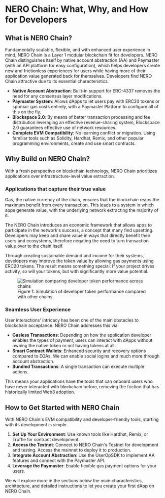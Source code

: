 

# NERO Chain: What, Why, and How for Developers

## What is NERO Chain?

Fundamentally scalable, flexible, and with enhanced user experience in mind, NERO Chain is a Layer 1 modular blockchain fit for developers. NERO Chain distinguishes itself by native account abstraction (AA) and Paymaster (with an API platform for easy configuration), which helps developers create new and frictionless experiences for users while having more of their application value generated back for themselves. Developers find NERO Chain attractive due to its essential characteristics.

- **Native Account Abstraction**: Built-in support for ERC-4337 removes the need for any consensus layer modifications.
- **Paymaster System**: Allows dApps to let users pay with ERC20 tokens or sponsor gas costs entirely, with a Paymaster Platform to configure all of this on the fly.
- **Blockspace 2.0**:  By means of better transaction processing and fee distribution leveraging an effective revenue-sharing system, Blockspace 2.0 guarantees effective use of network resources.
- **Complete EVM Compatibility**: No learning conflict or migration. Using familiar tools such as Solidity, Hardhat, Remix, and other popular programming environments, create and use smart contracts.

## Why Build on NERO Chain?

With a fresh perspective on blockchain technology, NERO Chain prioritizes applications over infrastructure-level value extraction.

### Applications that capture their true value

Gas, the native currency of the chain, ensures that the blockchain reaps the maximum benefit from every transaction. This leads to a system in which apps generate value, with the underlying network extracting the majority of it.

The NERO Chain introduces an economic framework that allows apps to participate in the network's success, a concept that many find upsetting. Developers may keep and share value in ways that directly benefit their users and ecosystems, therefore negating the need to turn transaction value over to the chain itself.

Through creating sustainable demand and income for their systems, developers may improve the token value by allowing gas payments using ERC20 tokens. The result means something special: If your project drives activity, so will your tokens, but with significantly more value potential.

<div className="mt-8 mb-8">
  <figure className="text-center">
    <img 
      src="/assets/simul.png" 
      alt="Simulation comparing developer token performance across chains"
      className="mx-auto rounded-lg shadow-md"
    />
    <figcaption className="mt-2 text-sm italic text-gray-600">
      Figure 1: Simulation of developer token performance compared with other chains.
    </figcaption>
  </figure>
</div>

### Seamless User Experience

User interactions' intricacy has been one of the main obstacles to blockchain acceptance. NERO Chain addresses this via:

- **Gasless Transactions**: Depending on how the application developer enables the types of payment, users can interact with dApps without owning the native token or not having tokens at all.  
- **Smart Contract Wallets**: Enhanced security and recovery options compared to EOAs. We can enable social logins and much more through account abstraction.
- **Bundled Transactions**: A single transaction can execute multiple actions.

This means your applications have the tools that can onboard users who have never interacted with blockchain before, removing the friction that has historically limited Web3 adoption.
## How to Get Started with NERO Chain

With NERO Chain's EVM compatibility and developer-friendly tools, starting with its development is simple.

1. **Set Up Your Environment**: Use known tools like Hardhat, Remix, or Truffle for contract development.
2. **Access the Testnet**:  Connect to NERO Chain's Testnet for development and testing. Access the mainnet to deploy it to production.
3. **Integrate Account Abstraction**:  Use the UserOpSDK to implement AA features and connect with the Paymaster API.
4. **Leverage the Paymaster**: Enable flexible gas payment options for your users.

We will explore more in the sections below the main characteristics, architecture, and detailed instructions to let you create your first dApp on NERO Chain.


<PageFeedback path="/en/getting-started/introduction" />
